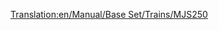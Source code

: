 [[Translation:en/Manual/Base Set/Trains/MJS250]]
{{fr/Train|Nom=MJS250
|Image=[[File:en/Mjs250.png]]
|Coût=9 375£ (18 750$)
|Vitesse=80 km/h (50 mph)
|Poids=65 t
|Puissance=600 cv (448 kW)
|Entretien=990£ (1 980$)
|Conception=1955
|Vie=22
|Capacité=N/A
|Description=La MJS250 est la première locomotive diésel disponible sous les climats [[fr/Manual/Climat#subarctique|subarctique]] et [[fr/Manual/Climat#subtropical|subtropical]]. Elle est bon marché mais manque de vitesse et de puissance. Améliorez-les dès que vous en avez le temps et les moyens. Cependant, une locomotive composée de deux MJS250 sera moins chère et plus puissante qu'une [[fr/Manual/Base Set/Trains/Wills 2-8-0|Wills 2-8-0]].
|Réalité=La MJS250 ressemble à la Davenport 44t switcher.
}}